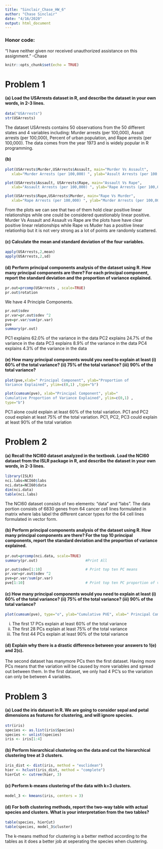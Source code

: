 ---
title: "Sinclair_Chase_HW_6"
author: "Chase Sinclair"
date: "4/16/2020"
output: html_document
---
### Honor code: 
“I have neither given nor received unauthorized assistance on this assignment.”
-Chase

```{r setup, include=FALSE}
knitr::opts_chunk$set(echo = TRUE)
```

# Problem 1

#### (a) Load the USArrests dataset in R, and describe the dataset in your own words, in 2-3 lines.
```{r}
data("USArrests")
str(USArrests)
```

The dataset USArrests contains 50 observations from the 50 different states and 4 variables including: Murder arrests (per 100,000), Assult arrests (per 100,000), Percent of urban population, and Rape arrests (per 100,000). The data comes from the year 1973 and is widely popular in R programming. 

#### (b)
```{r}
plot(USArrests$Murder,USArrests$Assault, main="Murder Vs Assault", 
   xlab="Murder Arrests (per 100,000) ", ylab="Assult Arrests (per 100,000) ", pch=19) 

plot(USArrests$Assault, USArrests$Rape, main="Assault Vs Rape", 
   xlab="Assault Arrests (per 100,000) ", ylab="Rape Arrests (per 100,000) ", pch=19) 

plot(USArrests$Rape,USArrests$Murder, main="Rape Vs Murder", 
   xlab="Rape Arrests (per 100,000) ", ylab="Murder Arrests (per 100,000) ", pch=19) 
```

From the plots we can see that two of them hold clear positive linear relationships while one could be considered questionably linear positive. Murder Vs Assault and Assault vs Rape are the plots have have clear positive linear relationships while Rape vs Muder has a positive linear relationhip but it is not very strong as a lot of points are randomly scattered.

#### (c) Calculate the mean and standard deviation of the four variables.
```{r}
apply(USArrests,2,mean)
apply(USArrests,2,sd)

```

#### (d) Perform principal components analysis of the dataset using R. How many principal components are there? For each principal component, report the standard deviation and the proportion of variance explained.
```{r}
pr.out=prcomp(USArrests , scale=TRUE)
pr.out$rotation
```

We have 4 Principle Components.

```{r}
pr.out$sdev 
pr.var=pr.out$sdev ^2
pve=pr.var/sum(pr.var) 
pve 
summary(pr.out)
```

PC1 explains 62.0% of the variance in the data
PC2 explains 24.7% of the variance in the data
PC3 explains 8.9% of the variance in the data
PC4 explains 4.3% of the variance in the data

#### (e) How many principal components would you need to explain at least (i) 60% of the total variance? (ii) 75% of the total variance? (iii) 90% of the total variance?
```{r}
plot(pve,xlab=" Principal Component", ylab="Proportion of
Variance Explained", ylim=c(0,1) ,type="b")

plot(cumsum(pve), xlab="Principal Component", ylab="
Cumulative Proportion of Variance Explained", ylim=c(0,1) ,
type="b")
```

PC1 alone could explain at least 60% of the total variation. PC1 and PC2 coud explain at least 75% of the total variation. PC1, PC2, PC3 could explain at least 90% of the total variation

# Problem 2

#### (a) Recall the NCI60 dataset analyzed in the textbook. Load the NCI60 dataset from the ISLR package in R, and describe the dataset in your own words, in 2-3 lines.
```{r}
library(ISLR)
nci.labs=NCI60$labs 
nci.data=NCI60$data
dim(nci.data) 
table(nci.labs) 
```

The NCI60 dataset consists of two elements: "data" and "labs". The data portion consists of 6830 genes from 64 cancer cell lines formulated in matrix where labs label the different cancer types for the 64 cell lines formulated in vector form. 

#### (b) Perform principal components analysis of the dataset using R. How many principal components are there? For the top 10 principal components, report the standard deviation and the proportion of variance explained.
```{r}
pr.out=prcomp(nci.data, scale=TRUE)
summary(pr.out)                      #Print All

pr.out$sdev[1:10]                    # Print top ten PC means
pr.var=pr.out$sdev ^2
pve=pr.var/sum(pr.var) 
pve[1:10]                            # Print top ten PC proportion of variances
```

#### (c) How many principal components would you need to explain at least (i) 60% of the total variance? (ii) 75% of the total variance? (iii) 90% of the total variance?
```{r}
plot(cumsum(pve), type="o", ylab="Cumulative PVE", xlab=" Principal Component ", col="brown3")
```

(i) The first 17 PCs explain at least 60% of the total variance
(ii) The first 28 PCs explain at least 75% of the total variance
(iii) The first 44 PCs explain at least 90% of the total variance 

#### (d) Explain why there is a drastic difference between your answers to 1(e) and 2(c).

The second dataset has manymore PCs then the first dataset. Having more PCs means that the variation will be caused by more variables and spread out between them. In the first dataset, we only had 4 PC's so the variation can only be between 4 variables. 

# Problem 3

#### (a) Load the iris dataset in R. We are going to consider sepal and petal dimensions as features for clustering, and will ignore species.
```{r}
str(iris)
species <- as.list(iris$Species)
species <- unlist(species)
iris <- iris[1:4]
```

#### (b) Perform hierarchical clustering on the data and cut the hierarchical clustering tree at 3 clusters.
```{r}
iris_dist <- dist(iris, method = "euclidean")
hier <- hclust(iris_dist, method = "complete")
hierCut <- cutree(hier, 3)
```

#### (c) Perform k-means clustering of the data with k=3 clusters.
```{r}
model_3 <- kmeans(iris, centers = 3)
```

#### (d) For both clustering methods, report the two-way table with actual species and clusters. What is your interpretation from the two tables?
```{r}
table(species, hierCut)
table(species, model_3$cluster)
```

The k-means method for clustering is a better method according to the tables as it does a better job at seperating the species when clustering.


